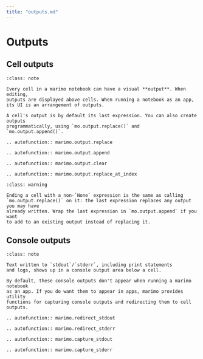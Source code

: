 ```yaml
---
title: "outputs.md"
---
```


# Outputs

## Cell outputs

```{admonition} Cell outputs
:class: note

Every cell in a marimo notebook can have a visual **output**. When editing,
outputs are displayed above cells. When running a notebook as an app,
its UI is an arrangement of outputs.

A cell's output is by default its last expression. You can also create outputs
programmatically, using `mo.output.replace()` and `mo.output.append()`.
```

```{eval-rst}
.. autofunction:: marimo.output.replace
```

```{eval-rst}
.. autofunction:: marimo.output.append
```

```{eval-rst}
.. autofunction:: marimo.output.clear
```

```{eval-rst}
.. autofunction:: marimo.output.replace_at_index
```

```{admonition} Last expression replaces existing output
:class: warning

Ending a cell with a non-`None` expression is the same as calling
`mo.output.replace()` on it: the last expression replaces any output you may have
already written. Wrap the last expression in `mo.output.append` if you want
to add to an existing output instead of replacing it.
```

## Console outputs

```{admonition} Console outputs
:class: note

Text written to `stdout`/`stderr`, including print statements
and logs, shows up in a console output area below a cell.

By default, these console outputs don't appear when running a marimo notebook
as an app. If you do want them to appear in apps, marimo provides utility
functions for capturing console outputs and redirecting them to cell outputs.
```

```{eval-rst}
.. autofunction:: marimo.redirect_stdout
```

```{eval-rst}
.. autofunction:: marimo.redirect_stderr
```

```{eval-rst}
.. autofunction:: marimo.capture_stdout
```

```{eval-rst}
.. autofunction:: marimo.capture_stderr
```

